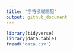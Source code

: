```yaml
---
title: "字符模糊匹配"
output: github_document
---
```


```r
library(tidyverse)
library(data.table)
fread('data.csv')
```

